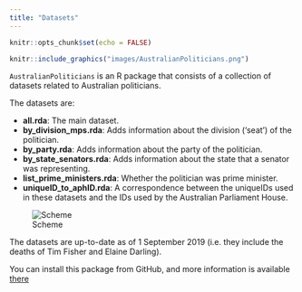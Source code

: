 ```yaml
---
title: "Datasets"
---
```


```r
knitr::opts_chunk$set(echo = FALSE)
```


```r
knitr::include_graphics("images/AustralianPoliticians.png") 
```
`AustralianPoliticians` is an R package that consists of a collection of datasets related to Australian politicians.

The datasets are:

* **all.rda**: The main dataset. 
* **by_division_mps.rda**: Adds information about the division ('seat') of the politician. 
* **by_party.rda**: Adds information about the party of the politician. 
* **by_state_senators.rda**: Adds information about the state that a senator was representing.
* **list_prime_ministers.rda**: Whether the politician was prime minister. 
* **uniqueID_to_aphID.rda**: A correspondence between the uniqueIDs used in these datasets and the IDs used by the Australian Parliament House.

![Scheme](images/schema.png)

The datasets are up-to-date as of 1 September 2019 (i.e. they include the deaths of Tim Fisher and Elaine Darling).


You can install this package from GitHub, and more information is available [there](https://github.com/RohanAlexander/AustralianPoliticians)
